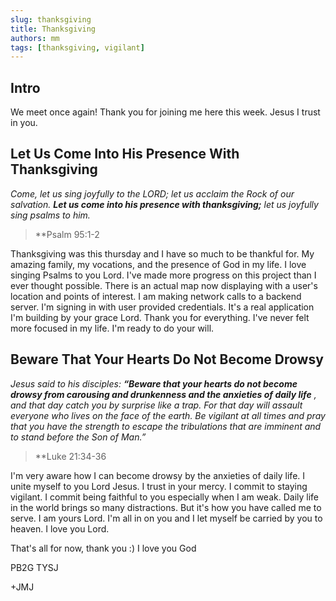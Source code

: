 ```yaml
---
slug: thanksgiving
title: Thanksgiving
authors: mm
tags: [thanksgiving, vigilant]
---
```


## Intro

We meet once again! Thank you for joining me here this week. 
Jesus I trust in you.

## Let Us Come Into His Presence With Thanksgiving

> 
*Come, let us sing joyfully to the LORD;
let us acclaim the Rock of our salvation.*
***Let us come into his presence with thanksgiving;***
*let us joyfully sing psalms to him.*

> **Psalm 95:1-2

Thanksgiving was this thursday and I have so much to be thankful for. My amazing family, my vocations, and the presence of God in my life. I love singing Psalms to you Lord. 
I've made more progress on this project than I ever thought possible. There is an actual map now displaying with a user's location and points of interest. I am making network calls
to a backend server. I'm signing in with user provided credentials. It's a real application I'm building by your grace Lord. Thank you for everything. I've never felt more focused
in my life. I'm ready to do your will. 


## Beware That Your Hearts Do Not Become Drowsy

> 
*Jesus said to his disciples:*
***“Beware that your hearts do not become drowsy
from carousing and drunkenness
and the anxieties of daily life*** *,
and that day catch you by surprise like a trap.
For that day will assault everyone
who lives on the face of the earth.
Be vigilant at all times
and pray that you have the strength
to escape the tribulations that are imminent
and to stand before the Son of Man.”*

> **Luke 21:34-36

I'm very aware how I can become drowsy by the anxieties of daily life. I unite myself to you Lord Jesus. I trust in your mercy. I commit to staying vigilant. I commit
being faithful to you especially when I am weak. Daily life in the world brings so many distractions. But it's how you have called me to serve. I am yours Lord. I'm all in on 
you and I let myself be carried by you to heaven. I love you Lord. 

 That's all for now, thank you :) I love you God

 PB2G TYSJ

 +JMJ